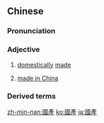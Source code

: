 ==Chinese==
{{zh-forms|s=国产}}

===Pronunciation===
{{zh-pron
|m=guóchǎn
|c=gwok3 caan2
|mn=kok-sán
|cat=a
}}

===Adjective===
{{zh-adj}}

# {{lb|zh|attributive}} [[domestically]] [[made]]
# {{lb|zh|attributive|mainland China}} [[made in China]] {{gloss|both literal and idiomatic senses}}

===Derived terms===
{{zh-der|國產片}}

{{zh-cat|Advanced}}

[[zh-min-nan:國產]]
[[ko:國產]]
[[ja:國產]]